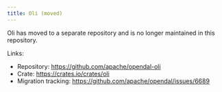 ```yaml
---
title: Oli (moved)
---
```


Oli has moved to a separate repository and is no longer maintained in this repository.

Links:
- Repository: https://github.com/apache/opendal-oli
- Crate: https://crates.io/crates/oli
- Migration tracking: https://github.com/apache/opendal/issues/6689
